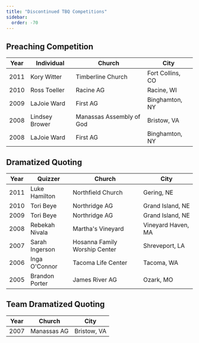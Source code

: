 ```yaml
---
title: "Discontinued TBQ Competitions"
sidebar:
  order: -70
---
```


## Preaching Competition

| Year | Individual     | Church                   | City             |
| ---- | -------------- | ------------------------ | ---------------- |
| 2011 | Kory Witter    | Timberline Church        | Fort Collins, CO |
| 2010 | Ross Toeller   | Racine AG                | Racine, WI       |
| 2009 | LaJoie Ward    | First AG                 | Binghamton, NY   |
| 2008 | Lindsey Brower | Manassas Assembly of God | Bristow, VA      |
| 2008 | LaJoie Ward    | First AG                 | Binghamton, NY   |

## Dramatized Quoting

| Year | Quizzer        | Church                        | City               |
| ---- | -------------- | ----------------------------- | ------------------ |
| 2011 | Luke Hamilton  | Northfield Church             | Gering, NE         |
| 2010 | Tori Beye      | Northridge AG                 | Grand Island, NE   |
| 2009 | Tori Beye      | Northridge AG                 | Grand Island, NE   |
| 2008 | Rebekah Nivala | Martha's Vineyard             | Vineyard Haven, MA |
| 2007 | Sarah Ingerson | Hosanna Family Worship Center | Shreveport, LA     |
| 2006 | Inga O'Connor  | Tacoma Life Center            | Tacoma, WA         |
| 2005 | Brandon Porter | James River AG                | Ozark, MO          |

## Team Dramatized Quoting

| Year | Church      | City        |
| ---- | ----------- | ----------- |
| 2007 | Manassas AG | Bristow, VA |

